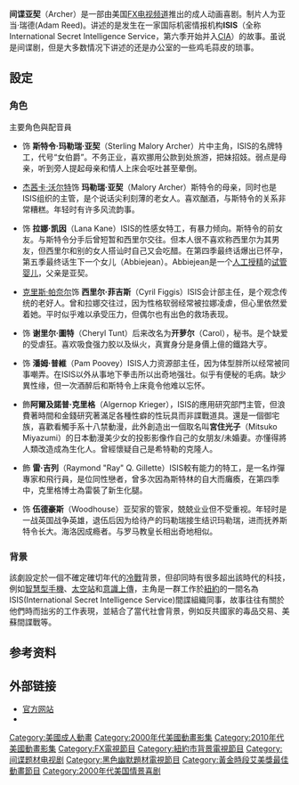 {{noteTA
|G1=TV
|G2=Cartoon}}
{{infobox television
| show_name = 间谍亚契
| genre = [[成人动画|成人动画]]<br />[[喜剧|喜剧]]
| format = [[动画片|动画片]]
| runtime = 22–23 分钟
| creator = {{link-en|亚当·瑞德|Adam Reed}}
| voices = {{link-en|亨利·詹·本杰明|H. Jon Benjamin}}等
| country = {{USA}}
| network = [[FX|FX]]{{small|（2010–2015）}}<br/>[[FXX|FXX]]{{small|（2016–）}}
| first_aired = 2009年9月17日 
| last_aired = 至今
| num_seasons = 12
| num_episodes = 126 
| website = http://www.fxnetworks.com/archer/
| 台灣名稱 = 風流007
| 港澳名稱 = 風流007
}}
'''间谍亚契'''（Archer）是一部由美国[[FX电视频道|FX电视频道]]推出的成人动画喜剧。制片人为亚当·瑞德(Adam Reed)。讲述的是发生在一家国际机密情报机构'''ISIS'''（全称 International Secret Intelligence Service，第六季开始并入[[CIA|CIA]]）的故事。虽说是间谍剧，但是大多数情况下讲述的还是办公室的一些鸡毛蒜皮的琐事。

==設定==
===角色===
{{main |風流007角色列表}}
主要角色與配音員
* {{link-en|亨利·詹·本杰明|H. Jon Benjamin}}饰 '''斯特令·玛勒瑞·亚契'''（Sterling Malory Archer）片中主角，ISIS的名牌特工，代号“女伯爵”。不务正业，喜欢挪用公款到处旅游，把妹招妓。弱点是母亲，听到旁人提起母亲和情人上床会呕吐甚至晕倒。
* [[杰茜卡·沃尔特|杰茜卡·沃尔特]]饰 '''玛勒瑞·亚契'''（Malory Archer）斯特令的母亲，同时也是ISIS组织的主管，是个说话尖利刻薄的老女人。喜欢酗酒，与斯特令的关系非常糟糕。年轻时有许多风流韵事。
* {{link-en|爱莎·泰勒|Aisha Tyler}}饰 '''拉娜·凯因'''（Lana Kane）ISIS的性感女特工，有暴力倾向。斯特令的前女友。与斯特令分手后曾短暂和西里尔交往。但本人很不喜欢称西里尔为其男友，但西里尔和别的女人搭讪时自己又会吃醋。在第四季最终话爆出已怀孕，第五季最终话生下一个女儿（Abbiejean）。Abbiejean是一个[[人工授精|人工授精]]的[[试管婴儿|试管婴儿]]，父亲是亚契。
* [[克里斯·帕奈尔|克里斯·帕奈尔]]饰 '''西里尔·菲吉斯'''（Cyril Figgis）ISIS会计部主任，是个观念传统的老好人。曾和拉娜交往过，因为性格软弱经常被拉娜凌虐，但心里依然爱着她。平时似乎难以承受压力，但偶尔也有出色的救场表现。
* {{link-en|朱蒂·格里尔|Judy Greer}}饰 '''谢里尔·圖特'''（Cheryl Tunt）后来改名为'''开萝尔'''（Carol），秘书。是个缺爱的受虐狂。喜欢吸食强力胶以及纵火，真實身分是身價上億的鐵路大亨。
* {{link-en|安玻尔·纳什|Amber Nash}}饰 '''潘姆·普維'''（Pam Poovey）ISIS人力资源部主任，因为体型胖所以经常被同事嘲弄。在ISIS以外从事地下拳击所以出奇地强壮。似乎有便秘的毛病。缺少異性缘，但一次酒醉后和斯特令上床竟令他难以忘怀。
* {{link-en|勒奇·耶斯|Lucky Yates}}飾'''阿爾及諾普·克里格'''（Algernop Krieger），ISIS的應用研究部門主管，但浪費著時間和金錢研究著滿足各種性癖的性玩具而非諜戰道具。還是一個御宅族，喜歡看觸手系十八禁動漫，此外創造出一個取名叫'''宮住光子'''（Mitsuko Miyazumi）的日本動漫美少女的投影影像作自己的女朋友/未婚妻。亦懂得將人類改造成為生化人。曾經懷疑自己是希特勒的克隆人。
* {{link-en|亞當·里德|Adam Reed}}飾 '''雷·吉列'''（Raymond "Ray" Q. Gillette）ISIS較有能力的特工，是一名炸彈專家和飛行員，是位同性戀者，曾多次因為斯特林的自大而癱瘓，在第四季中，克里格博士為雷裝了新生化腿。
* {{link-en|乔治·柯|George Coe}}饰 '''伍德豪斯'''（Woodhouse）亚契家的管家，兢兢业业但不受重视。年轻时是一战英国战争英雄，退伍后因为给待产的玛勒瑞接生结识玛勒瑞，进而抚养斯特令长大。海洛因成瘾者。与罗马教皇长相出奇地相似。

===背景===
該劇設定於一個不確定確切年代的[[冷戰|冷戰]]背景，但卻同時有很多超出該時代的科技，例如[[智慧型手機|智慧型手機]]、[[太空站|太空站]]和[[意識上傳|意識上傳]]，主角是一群工作於[[紐約|紐約]]的一間名為ISIS(International Secret Intelligence Service)間諜組織同事，故事往往有關於他們時而拙劣的工作表現，並結合了當代社會背景，例如反共國家的毒品交易、美蘇間諜戰等。

==参考资料==
{{reflist|2}}

==外部链接==
* [http://www.fxnetworks.com/shows/originals/archer/ 官方网站] {{Wayback|url=http://www.fxnetworks.com/shows/originals/archer/ |date=20121227093217 }}
* {{imdb title|1486217}}

{{FX电视节目}}
{{FXX電視節目}}
{{DEFAULTSORT:Archer}}
[[Category:美國成人動畫|Category:美國成人動畫]]
[[Category:2000年代美國動畫影集|Category:2000年代美國動畫影集]] 
[[Category:2010年代美國動畫影集|Category:2010年代美國動畫影集]]
[[Category:FX電視節目|Category:FX電視節目]]
[[Category:紐約市背景電視節目|Category:紐約市背景電視節目]]
[[Category:间谍题材电视剧|Category:间谍题材电视剧]]
[[Category:黑色幽默題材電視節目|Category:黑色幽默題材電視節目]]
[[Category:黃金時段艾美獎最佳動畫節目|Category:黃金時段艾美獎最佳動畫節目]]
[[Category:2000年代美国情景喜剧|Category:2000年代美国情景喜剧]]